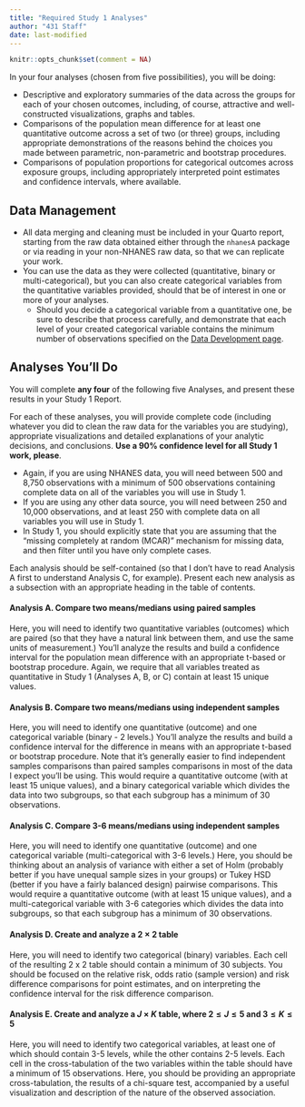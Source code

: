 ```yaml
---
title: "Required Study 1 Analyses"
author: "431 Staff"
date: last-modified
---
```


```r
knitr::opts_chunk$set(comment = NA)
```

In your four analyses (chosen from five possibilities), you will be doing:

- Descriptive and exploratory summaries of the data across the groups for each of your chosen outcomes, including, of course, attractive and well-constructed visualizations, graphs and tables.
- Comparisons of the population mean difference for at least one quantitative outcome across a set of two (or three) groups, including appropriate demonstrations of the reasons behind the choices you made between parametric, non-parametric and bootstrap procedures.
- Comparisons of population proportions for categorical outcomes across exposure groups, including appropriately interpreted point estimates and confidence intervals, where available.

## Data Management 

- All data merging and cleaning must be included in your Quarto report, starting from the raw data obtained either through the `nhanesA` package or via reading in your non-NHANES raw data, so that we can replicate your work.
- You can use the data as they were collected (quantitative, binary or multi-categorical), but you can also create categorical variables from the quantitative variables provided, should that be of interest in one or more of your analyses. 
    - Should you decide a categorical variable from a quantitative one, be sure to describe that process carefully, and demonstrate that each level of your created categorical variable contains the minimum number of observations specified on the [Data Development page](data1.html). 

## Analyses You'll Do

You will complete **any four** of the following five Analyses, and present these results in your Study 1 Report.

For each of these analyses, you will provide complete code (including whatever you did to clean the raw data for the variables you are studying), appropriate visualizations and detailed explanations of your analytic decisions, and conclusions. **Use a 90% confidence level for all Study 1 work, please**. 

- Again, if you are using NHANES data, you will need between 500 and 8,750 observations with a minimum of 500 observations containing complete data on all of the variables you will use in Study 1.
- If you are using any other data source, you will need between 250 and 10,000 observations, and at least 250 with complete data on all variables you will use in Study 1.
- In Study 1, you should explicitly state that you are assuming that the "missing completely at random (MCAR)" mechanism for missing data, and then filter until you have only complete cases.

Each analysis should be self-contained (so that I don't have to read Analysis A first to understand Analysis C, for example). Present each new analysis as a subsection with an appropriate heading in the table of contents.

#### Analysis A. Compare two means/medians using paired samples

Here, you will need to identify two quantitative variables (outcomes) which are paired (so that they have a natural link between them, and use the same units of measurement.) You'll analyze the results and build a confidence interval for the population mean difference with an appropriate t-based or bootstrap procedure. Again, we require that all variables treated as quantitative in Study 1 (Analyses A, B, or C) contain at least 15 unique values.

#### Analysis B. Compare two means/medians using independent samples

Here, you will need to identify one quantitative (outcome) and one categorical variable (binary - 2 levels.) You'll analyze the results and build a confidence interval for the difference in means with an appropriate t-based or bootstrap procedure. Note that it's generally easier to find independent samples comparisons than paired samples comparisons in most of the data I expect you'll be using. This would require a quantitative outcome (with at least 15 unique values), and a binary categorical variable which divides the data into two subgroups, so that each subgroup has a minimum of 30 observations.

#### Analysis C. Compare 3-6 means/medians using independent samples

Here, you will need to identify one quantitative (outcome) and one categorical variable (multi-categorical with 3-6 levels.) Here, you should be thinking about an analysis of variance with either a set of Holm (probably better if you have unequal sample sizes in your groups) or Tukey HSD (better if you have a fairly balanced design) pairwise comparisons. This would require a quantitative outcome (with at least 15 unique values), and a multi-categorical variable with 3-6 categories which divides the data into subgroups, so that each subgroup has a minimum of 30 observations.

#### Analysis D. Create and analyze a $2 \times 2$ table

Here, you will need to identify two categorical (binary) variables. Each cell of the resulting 2 x 2 table should contain a minimum of 30 subjects. You should be focused on the relative risk, odds ratio (sample version) and risk difference comparisons for point estimates, and on interpreting the confidence interval for the risk difference comparison. 

#### Analysis E. Create and analyze a $J \times K$ table, where $2 \leq J \leq 5$ and $3 \leq K \leq 5$

Here, you will need to identify two categorical variables, at least one of which should contain 3-5 levels, while the other contains 2-5 levels. Each cell in the cross-tabulation of the two variables within the table should have a minimum of 15 observations. Here, you should be providing an appropriate cross-tabulation, the results of a chi-square test, accompanied by a useful visualization and description of the nature of the observed association.

